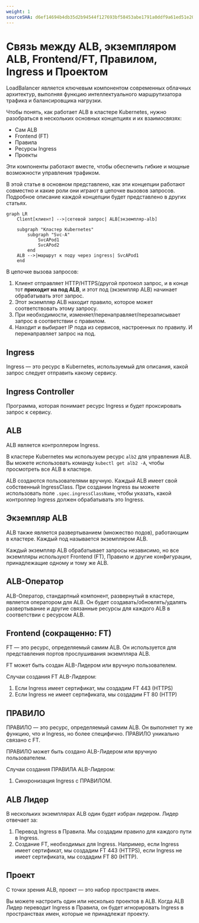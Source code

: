 ```yaml
---
weight: 1
sourceSHA: d6ef14694b4db35d2b94544f127693bf58453abe1791a0ddf9a61ed51e20d4a6
---
```


# Связь между ALB, экземпляром ALB, Frontend/FT, Правилом, Ingress и Проектом

LoadBalancer является ключевым компонентом современных облачных архитектур, выполняя функцию интеллектуального маршрутизатора трафика и балансировщика нагрузки.

Чтобы понять, как работает ALB в кластере Kubernetes, нужно разобраться в нескольких основных концепциях и их взаимосвязях:

- Сам ALB
- Frontend (FT)
- Правила
- Ресурсы Ingress
- Проекты

Эти компоненты работают вместе, чтобы обеспечить гибкие и мощные возможности управления трафиком.

В этой статье в основном представлено, как эти концепции работают совместно и какие роли они играют в цепочке вызовов запросов. Подробное описание каждой концепции будет представлено в других статьях.

```mermaid
graph LR
    Client[клиент] -->|сетевой запрос| ALB[экземпляр-alb]
    
    subgraph "Кластер Kubernetes"
        subgraph "Svc-A"
            SvcAPod1
            SvcAPod2
        end
    ALB -->|маршрут к поду через ingress| SvcAPod1
    end
```

В цепочке вызова запросов:

1. Клиент отправляет HTTP/HTTPS/другой протокол запрос, и в конце тот **приходит на под ALB**, и этот под (экземпляр ALB) начинает обрабатывать этот запрос.
2. Этот экземпляр ALB находит правило, которое может соответствовать этому запросу.
3. При необходимости, изменяет/перенаправляет/перезаписывает запрос в соответствии с правилом.
4. Находит и выбирает IP пода из сервисов, настроенных по правилу. И перенаправляет запрос на под.

## Ingress

Ingress — это ресурс в Kubernetes, используемый для описания, какой запрос следует отправить какому сервису.

## Ingress Controller

Программа, которая понимает ресурс Ingress и будет проксировать запрос к сервису.

## ALB

ALB является контроллером Ingress.

В кластере Kubernetes мы используем ресурс `alb2` для управления ALB. Вы можете использовать команду `kubectl get alb2 -A`, чтобы просмотреть все ALB в кластере.

ALB создаются пользователями вручную. Каждый ALB имеет свой собственный IngressClass. При создании Ingress вы можете использовать поле `.spec.ingressClassName`, чтобы указать, какой контроллер Ingress должен обрабатывать это Ingress.

## Экземпляр ALB

ALB также является развертыванием (множество подов), работающим в кластере. Каждый под называется экземпляром ALB.

Каждый экземпляр ALB обрабатывает запросы независимо, но все экземпляры используют Frontend (FT), Правило и другие конфигурации, принадлежащие одному и тому же ALB.

## ALB-Оператор

ALB-Оператор, стандартный компонент, развернутый в кластере, является оператором для ALB. Он будет создавать/обновлять/удалять развертывание и другие связанные ресурсы для каждого ALB в соответствии с ресурсом ALB.

## Frontend (сокращенно: FT)

FT — это ресурс, определяемый самим ALB. Он используется для представления портов прослушивания экземпляра ALB.

FT может быть создан ALB-Лидером или вручную пользователем.

Случаи создания FT ALB-Лидером:

1. Если Ingress имеет сертификат, мы создадим FT 443 (HTTPS)
2. Если Ingress не имеет сертификата, мы создадим FT 80 (HTTP)

## ПРАВИЛО

ПРАВИЛО — это ресурс, определяемый самим ALB.
Он выполняет ту же функцию, что и Ingress, но более специфично.
ПРАВИЛО уникально связано с FT.

ПРАВИЛО может быть создано ALB-Лидером или вручную пользователем.

Случаи создания ПРАВИЛА ALB-Лидером:

1. Синхронизация Ingress с ПРАВИЛОМ.

## ALB Лидер

В нескольких экземплярах ALB один будет избран лидером.
Лидер отвечает за:

1. Перевод Ingress в Правила.
   Мы создадим правило для каждого пути в Ingress.
2. Создание FT, необходимых для Ingress.
   Например, если Ingress имеет сертификат, мы создадим FT 443 (HTTPS), если Ingress не имеет сертификата, мы создадим FT 80 (HTTP).

## Проект

С точки зрения ALB, проект — это набор пространств имен.

Вы можете настроить один или несколько проектов в ALB.
Когда ALB Лидер переводит Ingress в Правила, он будет игнорировать Ingress в пространствах имен, которые не принадлежат проекту.
